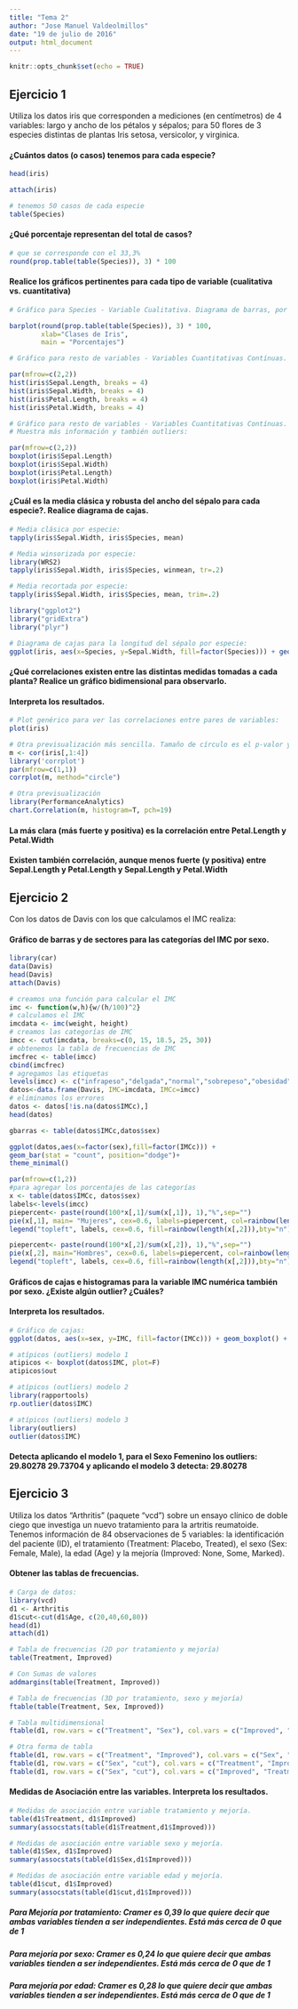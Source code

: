 ```yaml
---
title: "Tema 2"
author: "Jose Manuel Valdeolmillos"
date: "19 de julio de 2016"
output: html_document
---
```


```r
knitr::opts_chunk$set(echo = TRUE)
```

## Ejercicio 1

Utiliza los datos iris que corresponden a mediciones (en centímetros) de 4 variables: largo y ancho de los pétalos y sépalos; para 50 flores de 3 especies distintas de plantas Iris setosa, versicolor, y virginica.

#### ¿Cuántos datos (o casos) tenemos para cada especie?

```r

head(iris)

```

```r

attach(iris)

```

```r

# tenemos 50 casos de cada especie
table(Species)

```

#### ¿Qué porcentaje representan del total de casos?
```r

# que se corresponde con el 33,3%
round(prop.table(table(Species)), 3) * 100

```

#### Realice los gráficos pertinentes para cada tipo de variable (cualitativa vs. cuantitativa)
```r

# Gráfico para Species - Variable Cualitativa. Diagrama de barras, por ejemplo:

barplot(round(prop.table(table(Species)), 3) * 100, 
        xlab="Clases de Iris", 
        main = "Porcentajes")

```

```r

# Gráfico para resto de variables - Variables Cuantitativas Contínuas. Histogramas, por ejemplo:

par(mfrow=c(2,2))
hist(iris$Sepal.Length, breaks = 4)
hist(iris$Sepal.Width, breaks = 4)
hist(iris$Petal.Length, breaks = 4)
hist(iris$Petal.Width, breaks = 4)

```

```r

# Gráfico para resto de variables - Variables Cuantitativas Contínuas. Boxplot
# Muestra más información y también outliers:

par(mfrow=c(2,2))
boxplot(iris$Sepal.Length)
boxplot(iris$Sepal.Width)
boxplot(iris$Petal.Length)
boxplot(iris$Petal.Width)

```

#### ¿Cuál es la media clásica y robusta del ancho del sépalo para cada especie?. Realice diagrama de cajas.
```r

# Media clásica por especie:
tapply(iris$Sepal.Width, iris$Species, mean)

# Media winsorizada por especie:
library(WRS2)
tapply(iris$Sepal.Width, iris$Species, winmean, tr=.2)

# Media recortada por especie:
tapply(iris$Sepal.Width, iris$Species, mean, trim=.2)

library("ggplot2")
library("gridExtra")
library("plyr")

# Diagrama de cajas para la longitud del sépalo por especie:
ggplot(iris, aes(x=Species, y=Sepal.Width, fill=factor(Species))) + geom_boxplot() + theme_minimal()

```

#### ¿Qué correlaciones existen entre las distintas medidas tomadas a cada planta? Realice un gráfico bidimensional para observarlo. 
#### Interpreta los resultados.

```r

# Plot genérico para ver las correlaciones entre pares de variables:
plot(iris)

# Otra previsualización más sencilla. Tamaño de círculo es el p-valor y color azul positivo, color rojo negativo.
m <- cor(iris[,1:4])
library('corrplot')
par(mfrow=c(1,1))
corrplot(m, method="circle")

# Otra previsualización
library(PerformanceAnalytics)
chart.Correlation(m, histogram=T, pch=19)

```
#### La más clara (más fuerte y positiva) es la correlación entre Petal.Length y Petal.Width
#### Existen también correlación, aunque menos fuerte (y positiva) entre Sepal.Length y Petal.Length y Sepal.Length y Petal.Width


## Ejercicio 2

Con los datos de Davis con los que calculamos el IMC realiza:

#### Gráfico de barras y de sectores para las categorías del IMC por sexo.
```r

library(car)
data(Davis)
head(Davis)
attach(Davis)

# creamos una función para calcular el IMC
imc <- function(w,h){w/(h/100)^2}
# calculamos el IMC
imcdata <- imc(weight, height)
# creamos las categorías de IMC
imcc <- cut(imcdata, breaks=c(0, 15, 18.5, 25, 30))
# obtenemos la tabla de frecuencias de IMC
imcfrec <- table(imcc)
cbind(imcfrec)
# agregamos las etiquetas
levels(imcc) <- c("infrapeso","delgada","normal","sobrepeso","obesidad")
datos<-data.frame(Davis, IMC=imcdata, IMCc=imcc)
# eliminamos los errores
datos <- datos[!is.na(datos$IMCc),]
head(datos)

gbarras <- table(datos$IMCc,datos$sex)

ggplot(datos,aes(x=factor(sex),fill=factor(IMCc))) +
geom_bar(stat = "count", position="dodge")+
theme_minimal()

par(mfrow=c(1,2))
#para agregar los porcentajes de las categorías
x <- table(datos$IMCc, datos$sex)
labels<-levels(imcc)
piepercent<- paste(round(100*x[,1]/sum(x[,1]), 1),"%",sep="")
pie(x[,1], main= "Mujeres", cex=0.6, labels=piepercent, col=rainbow(length(x)))
legend("topleft", labels, cex=0.6, fill=rainbow(length(x[,2])),bty="n")

piepercent<- paste(round(100*x[,2]/sum(x[,2]), 1),"%",sep="")
pie(x[,2], main="Hombres", cex=0.6, labels=piepercent, col=rainbow(length(x)))
legend("topleft", labels, cex=0.6, fill=rainbow(length(x[,2])),bty="n")

```

#### Gráficos de cajas e histogramas para la variable IMC numérica también por sexo. ¿Existe algún outlier? ¿Cuáles?
#### Interpreta los resultados.

```r

# Gráfico de cajas:
ggplot(datos, aes(x=sex, y=IMC, fill=factor(IMCc))) + geom_boxplot() + theme_minimal()

# atípicos (outliers) modelo 1
atipicos <- boxplot(datos$IMC, plot=F)
atipicos$out

# atípicos (outliers) modelo 2
library(rapportools)
rp.outlier(datos$IMC)

# atípicos (outliers) modelo 3
library(outliers)
outlier(datos$IMC)

```

#### Detecta aplicando el modelo 1, para el Sexo Femenino los outliers: 29.80278 29.73704 y aplicando el modelo 3 detecta: 29.80278

## Ejercicio 3

Utiliza los datos “Arthritis” (paquete “vcd”) sobre un ensayo clínico de doble ciego que investiga un nuevo tratamiento para la artritis reumatoide. Tenemos información de 84 observaciones de 5 variables: la identificación del paciente (ID), el tratamiento (Treatment: Placebo, Treated), el sexo (Sex: Female, Male), la edad (Age) y la mejoría (Improved: None, Some, Marked).

#### Obtener las tablas de frecuencias.

```r

# Carga de datos:
library(vcd)
d1 <- Arthritis
d1$cut<-cut(d1$Age, c(20,40,60,80))
head(d1)
attach(d1)

# Tabla de frecuencias (2D por tratamiento y mejoría)
table(Treatment, Improved)

# Con Sumas de valores
addmargins(table(Treatment, Improved))

# Tabla de frecuencias (3D por tratamiento, sexo y mejoría)
ftable(table(Treatment, Sex, Improved))

# Tabla multidimensional
ftable(d1, row.vars = c("Treatment", "Sex"), col.vars = c("Improved", "cut"))

# Otra forma de tabla
ftable(d1, row.vars = c("Treatment", "Improved"), col.vars = c("Sex", "cut"))
ftable(d1, row.vars = c("Sex", "cut"), col.vars = c("Treatment", "Improved"))
ftable(d1, row.vars = c("Sex", "cut"), col.vars = c("Improved", "Treatment"))

```

#### Medidas de Asociación entre las variables. Interpreta los resultados.

```r

# Medidas de asociación entre variable tratamiento y mejoría.
table(d1$Treatment, d1$Improved)
summary(assocstats(table(d1$Treatment,d1$Improved)))

# Medidas de asociación entre variable sexo y mejoría.
table(d1$Sex, d1$Improved)
summary(assocstats(table(d1$Sex,d1$Improved)))

# Medidas de asociación entre variable edad y mejoría.
table(d1$cut, d1$Improved)
summary(assocstats(table(d1$cut,d1$Improved)))

```
##### Para Mejoría por tratamiento: Cramer es 0,39 lo que quiere decir que ambas variables tienden a ser independientes. Está más cerca de 0 que de 1
##### Para mejoría por sexo: Cramer es 0,24 lo que quiere decir que ambas variables tienden a ser independientes. Está más cerca de 0 que de 1
##### Para mejoría por edad: Cramer es 0,28 lo que quiere decir que ambas variables tienden a ser independientes. Está más cerca de 0 que de 1